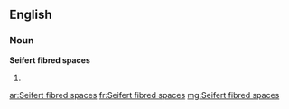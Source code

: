 ==English==

===Noun===
'''Seifert fibred spaces'''

# {{plural of|[[Seifert fibred space]]}}

[[ar:Seifert fibred spaces]]
[[fr:Seifert fibred spaces]]
[[mg:Seifert fibred spaces]]